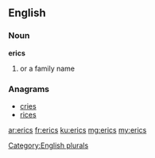 ==English==

===Noun===
'''erics'''

# {{plural of|eric}} or a family name

===Anagrams===
* [[cries#English|cries]]
* [[rices#English|rices]]

[[Category:English plurals]]

[[ar:erics]]
[[fr:erics]]
[[ku:erics]]
[[mg:erics]]
[[my:erics]]